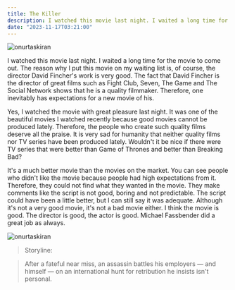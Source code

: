 ```yaml
---
title: The Killer
description: I watched this movie last night. I waited a long time for the movie to come out. The reason why I put this movie on my waiting list is, of course, the director David Fincher's work is very good.
date: "2023-11-17T03:21:00"
---
```


<img className="w-full rounded-xl" src="https://res.cloudinary.com/djfqidbj1/image/upload/v1700180343/aautdyigedanvnz8d0yo.jpg" alt="onurtaskiran" />

I watched this movie last night. I waited a long time for the movie to come out. The reason why I put this movie on my waiting list is, of course, the director David Fincher's work is very good. The fact that David Fincher is the director of great films such as Fight Club, Seven, The Game and The Social Network shows that he is a quality filmmaker. Therefore, one inevitably has expectations for a new movie of his.

Yes, I watched the movie with great pleasure last night. It was one of the beautiful movies I watched recently because good movies cannot be produced lately. Therefore, the people who create such quality films deserve all the praise. It is very sad for humanity that neither quality films nor TV series have been produced lately. Wouldn't it be nice if there were TV series that were better than Game of Thrones and better than Breaking Bad?

It's a much better movie than the movies on the market. You can see people who didn't like the movie because people had high expectations from it. Therefore, they could not find what they wanted in the movie. They make comments like the script is not good, boring and not predictable. The script could have been a little better, but I can still say it was adequate. Although it's not a very good movie, it's not a bad movie either. I think the movie is good. The director is good, the actor is good. Michael Fassbender did a great job as always.

<img className="w-full" src="https://res.cloudinary.com/djfqidbj1/image/upload/v1700180447/oawe1bsuv3lxnc1cv7w6.jpg" alt="onurtaskiran" />

> Storyline:

> After a fateful near miss, an assassin battles his employers — and himself — on an international hunt for retribution he insists isn't personal.